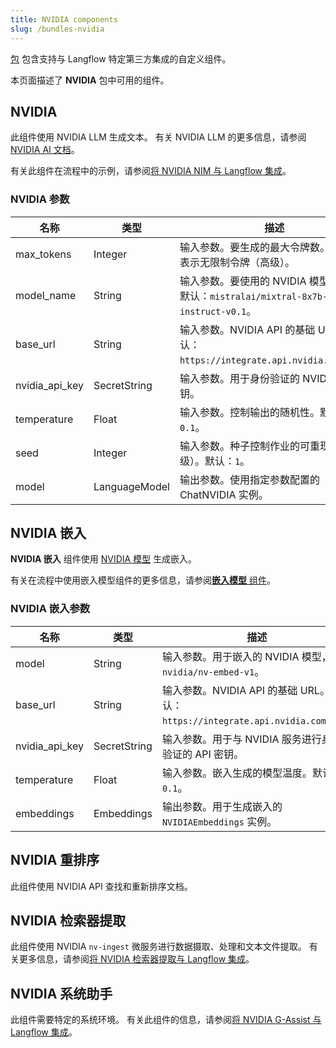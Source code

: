 ```yaml
---
title: NVIDIA components
slug: /bundles-nvidia
---
```



[包](/components-bundle-components) 包含支持与 Langflow 特定第三方集成的自定义组件。

本页面描述了 **NVIDIA** 包中可用的组件。

## NVIDIA

此组件使用 NVIDIA LLM 生成文本。
有关 NVIDIA LLM 的更多信息，请参阅 [NVIDIA AI 文档](https://developer.nvidia.com/generative-ai)。

有关此组件在流程中的示例，请参阅[将 NVIDIA NIM 与 Langflow 集成](/integrations-nvidia-ingest-wsl2)。

### NVIDIA 参数

| 名称 | 类型 | 描述 |
|------|------|-------------|
| max_tokens | Integer | 输入参数。要生成的最大令牌数。设置为 `0` 表示无限制令牌（高级）。 |
| model_name | String | 输入参数。要使用的 NVIDIA 模型名称。默认：`mistralai/mixtral-8x7b-instruct-v0.1`。 |
| base_url | String | 输入参数。NVIDIA API 的基础 URL。默认：`https://integrate.api.nvidia.com/v1`。 |
| nvidia_api_key | SecretString | 输入参数。用于身份验证的 NVIDIA API 密钥。 |
| temperature | Float | 输入参数。控制输出的随机性。默认：`0.1`。 |
| seed | Integer | 输入参数。种子控制作业的可重现性（高级）。默认：`1`。 |
| model | LanguageModel | 输出参数。使用指定参数配置的 ChatNVIDIA 实例。 |

## NVIDIA 嵌入

**NVIDIA 嵌入** 组件使用 [NVIDIA 模型](https://docs.nvidia.com) 生成嵌入。

有关在流程中使用嵌入模型组件的更多信息，请参阅[**嵌入模型** 组件](/components-embedding-models)。

### NVIDIA 嵌入参数

| 名称 | 类型 | 描述 |
|------|------|-------------|
| model | String | 输入参数。用于嵌入的 NVIDIA 模型，如 `nvidia/nv-embed-v1`。 |
| base_url | String | 输入参数。NVIDIA API 的基础 URL。默认：`https://integrate.api.nvidia.com/v1`。 |
| nvidia_api_key | SecretString | 输入参数。用于与 NVIDIA 服务进行身份验证的 API 密钥。 |
| temperature | Float | 输入参数。嵌入生成的模型温度。默认：`0.1`。 |
| embeddings | Embeddings | 输出参数。用于生成嵌入的 `NVIDIAEmbeddings` 实例。 |

## NVIDIA 重排序

此组件使用 NVIDIA API 查找和重新排序文档。

## NVIDIA 检索器提取

此组件使用 NVIDIA `nv-ingest` 微服务进行数据摄取、处理和文本文件提取。
有关更多信息，请参阅[将 NVIDIA 检索器提取与 Langflow 集成](/integrations-nvidia-ingest)。

## NVIDIA 系统助手

此组件需要特定的系统环境。
有关此组件的信息，请参阅[将 NVIDIA G-Assist 与 Langflow 集成](/integrations-nvidia-g-assist)。